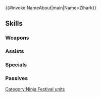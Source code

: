 {{#invoke:NameAbout|main|Name=Zihark}}{{HeroPage Tabs}}
{{Hero Infobox
|Name=Zihark
|Title=Ninja Blademaster
|WeaponType=Red Sword
|MoveType=Infantry
|Origin=Fire Emblem: Path of Radiance
|Gender=Male
|actorEN=Zeno Robinson
|actorJP=大須賀純
|artist=叶之明
|additionDate=November 5, 2020
|releaseDate=November 6, 2020
|cv1=8
|cv2=310100
|TagID=忍者ツイハーク
|InternalID=583
|Properties=special
|description=A skilled mercenary swordsman. Friendly and free from prejudice, he's answered the call to join the ninja festival. Appears in Fire Emblem: Path of Radiance.
}}
{{Stats Page
|Lv1HP=19|Lv1ATK=9|Lv1SPD=12|Lv1DEF=8|Lv1RES=5
|GRHP=55|GRATK=65|GRSPD=70|GRDEF=50|GRRES=45
}}
==Skills==
===Weapons===
{{Weapons Table
|weapon1=Iron Sword
|weapon1Default=1
|weapon1Unlock=1
|weapon2=Steel Sword
|weapon2Default=2
|weapon2Unlock=2
|weapon3=Ninja Katana
|weapon3Default=3
|weapon3Unlock=3
|weapon4=Ninja Katana+
|weapon4Default=5
|weapon4Unlock=5
}}
===Assists===
{{Assists Table}}
===Specials===
{{Specials Table
|special1=Night Sky
|special1Default=4
|special1Unlock=3
|special2=Astra
|special2Unlock=4
}}
===Passives===
{{Passives Table
|passiveB1=Chill Spd 1
|passiveB2=Chill Spd 2
|passiveB3=Chill Spd 3
|passiveB1Unlock=3
|passiveB2Unlock=4
|passiveB3Unlock=5
|passiveC1=Spd/Def Gap 1
|passiveC2=Spd/Def Gap 2
|passiveC3=Spd/Def Gap 3
|passiveC1Unlock=1
|passiveC2Unlock=2
|passiveC3Unlock=4
}}
{{Heroes Navbox}}
[[Category:Ninja Festival units]]